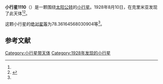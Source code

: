 {{Infobox planet
| bgcolour = #FFFFC0
| name = 1110 Jaroslawa
| symbol = 
| image = 
| caption = 
| discovery = yes
| discovery_ref = 
| discoverer = {{link-en|格里·尼明|Grigory Neujmin}}
| discovery_site = [[克里米亚|克里米亚]] 
| discovered = 1928年8月10日
| designations = yes
| mp_name = 
| named_after = 
| alt_names = 1928 PD/ 1934 FN / A917 FA
| mp_category = [[主带小行星|主带小行星]]
| orbit_ref = <ref name="a">[http://ssd.jpl.nasa.gov/sbdb.cgi?sstr=1110 1110 Jaroslawa] {{Wayback|url=http://ssd.jpl.nasa.gov/sbdb.cgi?sstr=1110 |date=20140830114638 }}，小行星數據庫瀏覽器（JPL Small-Body Database Browser）－[[美国国家航空航天局|美国国家航空航天局]]喷气推进实验室</ref>
| epoch = 2456400.5 (2013年4月18日更新)
| aphelion = {{convert|2.754735519591094|AU|km|3|abbr=on|lk=out}}
| perihelion = {{convert|1.680493547425241|AU|km|3|abbr=on}}
| semimajor = {{convert|2.217614533508168|AU|km|3|abbr=on}}
| eccentricity = 0.24220665
| period = 1206.222751 [[日|日]]<br />3.3[[儒略年|儒略年]]
| avg_speed = 
| inclination = 5.853649974921563
| asc_node = 241.8718402392479
| mean_anomaly = 
| arg_peri = 78.36164568030904
| satellites = 
| physical_characteristics = yes
| dimensions = 
| mass = 
| density = 
| surface_grav = 
| escape_velocity = 
| sidereal_day = 
| axial_tilt = 
| pole_ecliptic_lat = 
| pole_ecliptic_lon = 
| albedo = 
| temperatures= 
| temp_name1 = 
| mean_temp_1 = 
| max_temp_1 = 
| temp_name2 = 
| max_temp_2 = 
| spectral_type = 
| abs_magnitude = 78.36164568030904
}}

'''小行星1110'''（{{lang-en|1110 Jaroslawa}}）是一颗围绕[[太阳|太阳]][[公转|公转]]的[[小行星|小行星]]。1928年8月10日，{{link-en|格里·尼明|Grigory Neujmin}}在克里米亚发现了此天体<ref name="a" /><ref>{{cite news|title=小行星列表|url=http://cfa-www.harvard.edu/iau/lists/NumberedMPs.txt|accessdate=2013-07-08|newspaper=哈佛大学|archive-date=2008-05-17|archive-url=https://web.archive.org/web/20080517010638/http://cfa-www.harvard.edu/iau/lists/NumberedMPs.txt|dead-url=no}}</ref>。

这颗小行星的[[绝对星等|绝对星等]]为78.36164568030904等<ref name="a" />。

==参考文献==
{{reflist}}
{{Minor Planet Number|[[小行星1109|小行星1109]]|[[小行星1111|小行星1111]]}}

{{小天体}}

[[Category:小行星带天体|Category:小行星带天体]]
[[Category:1928年发现的小行星|Category:1928年发现的小行星]]

{{asteroid-stub}}